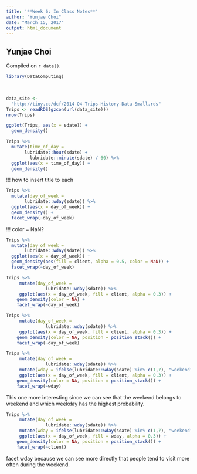 ---
title: '**Week 6: In Class Notes**'
author: "Yunjae Choi"
date: "March 15, 2017"
output: html_document
---


## Yunjae Choi

<!-- leave this material as is -->
Compiled on `r date()`.

```{r include = FALSE}
library(DataComputing)
```
<!-- put your content after this line -->


&nbsp;
&nbsp;


```{r cache = TRUE} 
data_site <- 
  "http://tiny.cc/dcf/2014-Q4-Trips-History-Data-Small.rds" 
Trips <- readRDS(gzcon(url(data_site)))
nrow(Trips)
```

```{r}
ggplot(Trips, aes(x = sdate)) +
  geom_density()
```




```{r}
Trips %>% 
  mutate(time_of_day = 
       lubridate::hour(sdate) + 
         lubridate::minute(sdate) / 60) %>%
  ggplot(aes(x = time_of_day)) +
  geom_density()
```

!!! how to insert title to each
```{r}
Trips %>% 
  mutate(day_of_week = 
       lubridate::wday(sdate)) %>%
  ggplot(aes(x = day_of_week)) +
  geom_density() +
  facet_wrap(~day_of_week)
```

!!! color = NaN?
```{r}
Trips %>% 
  mutate(day_of_week = 
       lubridate::wday(sdate)) %>%
  ggplot(aes(x = day_of_week)) +
  geom_density(aes(fill = client, alpha = 0.5, color = NaN)) +
  facet_wrap(~day_of_week)
```



```{r}
Trips %>% 
     mutate(day_of_week = 
               lubridate::wday(sdate)) %>%
     ggplot(aes(x = day_of_week, fill = client, alpha = 0.3)) +
    geom_density(color = NA) +
    facet_wrap(~day_of_week)
```

```{r}
Trips %>% 
     mutate(day_of_week = 
               lubridate::wday(sdate)) %>%
     ggplot(aes(x = day_of_week, fill = client, alpha = 0.3)) +
    geom_density(color = NA, position = position_stack()) +
    facet_wrap(~day_of_week)
```

```{r}
Trips %>% 
     mutate(day_of_week = 
               lubridate::wday(sdate)) %>%
     mutate(wday = ifelse(lubridate::wday(sdate) %in% c(1,7), "weekend", "weekday")) %>%
     ggplot(aes(x = day_of_week, fill = client, alpha = 0.3)) +
    geom_density(color = NA, position = position_stack()) +
    facet_wrap(~wday)
```


This one more interesting since we can see that the weekend belongs to weekend and which weekday has the highest probability. 


```{r}
Trips %>% 
     mutate(day_of_week = 
               lubridate::wday(sdate)) %>%
     mutate(wday = ifelse(lubridate::wday(sdate) %in% c(1,7), "weekend", "weekday")) %>%
     ggplot(aes(x = day_of_week, fill = wday, alpha = 0.3)) +
    geom_density(color = NA, position = position_stack()) +
    facet_wrap(~client)
```



facet wday because we can see more directly that people tend to visit more often during the weekend.



